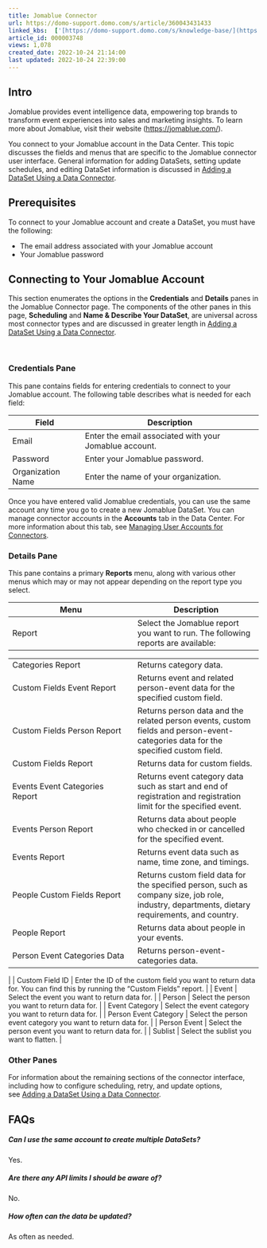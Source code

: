 ```yaml
---
title: Jomablue Connector
url: https://domo-support.domo.com/s/article/360043431433
linked_kbs:  ['[https://domo-support.domo.com/s/knowledge-base/](https://domo-support.domo.com/s/knowledge-base/)', '[https://domo-support.domo.com/s/](https://domo-support.domo.com/s/)', '[https://domo-support.domo.com/s/topic/0TO5w000000ZammGAC](https://domo-support.domo.com/s/topic/0TO5w000000ZammGAC)', '[https://domo-support.domo.com/s/topic/0TO5w000000ZanLGAS](https://domo-support.domo.com/s/topic/0TO5w000000ZanLGAS)', '[https://domo-support.domo.com/s/topic/0TO5w000000ZaoQGAS](https://domo-support.domo.com/s/topic/0TO5w000000ZaoQGAS)', '[https://domo-support.domo.com/s/article/360042926274](https://domo-support.domo.com/s/article/360042926274)', '[https://domo-support.domo.com/s/article/360042926054](https://domo-support.domo.com/s/article/360042926054)', '[https://domo-support.domo.com/s/article/360043431433](https://domo-support.domo.com/s/article/360043431433)', '[https://domo-support.domo.com/s/topic/0TO5w000000ZaoQGAS/api-connectors](https://domo-support.domo.com/s/topic/0TO5w000000ZaoQGAS/api-connectors)', '[https://domo-support.domo.com/s/article/360043429933](https://domo-support.domo.com/s/article/360043429933)', '[https://domo-support.domo.com/s/article/360043429953](https://domo-support.domo.com/s/article/360043429953)', '[https://domo-support.domo.com/s/article/360042925494](https://domo-support.domo.com/s/article/360042925494)', '[https://domo-support.domo.com/s/article/360043429913](https://domo-support.domo.com/s/article/360043429913)', '[https://domo-support.domo.com/s/article/4408174643607](https://domo-support.domo.com/s/article/4408174643607)', '[https://domo-support.domo.com/s/login/](https://domo-support.domo.com/s/login/)']
article_id: 000003748
views: 1,078
created_date: 2022-10-24 21:14:00
last updated: 2022-10-24 22:39:00
---
```




Intro
-----


Jomablue provides event intelligence data, empowering top brands to transform event experiences into sales and marketing insights. To learn more about Jomablue, visit their website ([https://jomablue.com/](https://jomablue.com/ "https://jomablue.com/")).


You connect to your Jomablue account in the Data Center. This topic discusses the fields and menus that are specific to the Jomablue connector user interface. General information for adding DataSets, setting update schedules, and editing DataSet information is discussed in [Adding a DataSet Using a Data Connector](/s/article/360042926274).


Prerequisites
-------------


To connect to your Jomablue account and create a DataSet, you must have the following:


* The email address associated with your Jomablue account
* Your Jomablue password


Connecting to Your Jomablue Account
-----------------------------------


This section enumerates the options in the **Credentials** and **Details** panes in the Jomablue Connector page. The components of the other panes in this page, **Scheduling** and **Name & Describe Your DataSet**, are universal across most connector types and are discussed in greater length in [Adding a DataSet Using a Data Connector](/s/article/360042926274 "Adding a DataSet Using a Data Connector").


 


### Credentials Pane


This pane contains fields for entering credentials to connect to your Jomablue account. The following table describes what is needed for each field:  




| Field | Description |
| --- | --- |
| Email | Enter the email associated with your Jomablue account. |
| Password | Enter your Jomablue password. |
| Organization Name | Enter the name of your organization. |


Once you have entered valid Jomablue credentials, you can use the same account any time you go to create a new Jomablue DataSet. You can manage connector accounts in the **Accounts** tab in the Data Center. For more information about this tab, see [Managing User Accounts for Connectors](/s/article/360042926054 "Managing User Accounts for Connectors").


### Details Pane


This pane contains a primary **Reports** menu, along with various other menus which may or may not appear depending on the report type you select.




| Menu | Description |
| --- | --- |
| Report | Select the Jomablue report you want to run. The following reports are available:

|  |  |
| --- | --- |
| Categories Report | Returns category data. |
| Custom Fields Event Report  | Returns event and related person-event data for the specified custom field. |
| Custom Fields Person Report | Returns person data and the related person events, custom fields and person-event-categories data for the specified custom field. |
| Custom Fields Report | Returns data for custom fields. |
| Events Event Categories Report | Returns event category data such as start and end of registration and registration limit for the specified event. |
| Events Person Report | Returns data about people who checked in or cancelled for the specified event. |
| Events Report | Returns event data such as name, time zone, and timings. |
| People Custom Fields Report | Returns custom field data for the specified person, such as company size, job role, industry, departments, dietary requirements, and country. |
| People Report | Returns data about people in your events. |
| Person Event Categories Data | Returns person-event-categories data. |

 |
| Custom Field ID | Enter the ID of the custom field you want to return data for. You can find this by running the "Custom Fields" report. |
| Event | Select the event you want to return data for. |
| Person | Select the person you want to return data for. |
| Event Category | Select the event category you want to return data for. |
| Person Event Category | Select the person event category you want to return data for. |
| Person Event | Select the person event you want to return data for. |
| Sublist | Select the sublist you want to flatten. |


### Other Panes


For information about the remaining sections of the connector interface, including how to configure scheduling, retry, and update options, see [Adding a DataSet Using a Data Connector](/s/article/360042926274).


FAQs
----


##### Can I use the same account to create multiple DataSets?


Yes.


##### Are there any API limits I should be aware of?


No.


##### How often can the data be updated?


As often as needed.

